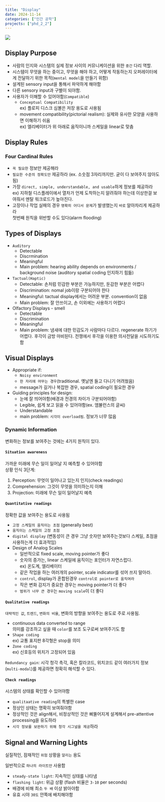 ```yaml
---
title: "Display"
date: 2024-11-14
categories: ["인간 공학"]
projects: ["phd_2_2"]
---
```


![](/img/human-thumb.jpg){.post-thumbnail}


## Display Purpose

- 사람의 인지와 시스템의 실제 정보 사이의 커뮤니케이션을 위한 `중간` 다리 역할.
- 시스템이 무엇을 하는 중이고, 무엇을 해야 하고, 어떻게 작동하는지 오퍼레이터에게 전달하기 위한 목적(`mental model`을 만들기 위함)
- 설계된 sensory input을 통해서 파악하게 해야함
- 다른 sensory input과 구별이 되야함.
- 사용자가 이해할 수 있어야함(`Compatible`)  
  - `Conceptual Compatibility`  
  ex) 플로피 디스크 심볼은 저장 용도로 사용됨
  - movement compatibility(pictorial realism): 실제와 유사한 모양을 사용하면 이해하기 쉬움  
  ex) 엘리베이터가 위 아래로 움직이니까 스케일을 linear로 맞춤

## Display Rules

### Four Cardinal Rules

- `꼭 필요한` 정보만 제공해라
- `필요한 수준의 정확도만` 제공하라 (ex. 소숫점 3자리까지만. 굳이 다 보여주지 않아도 됨)
- 가장 `direct, simple, understandable, and usable`하게 정보를 제공하라  
  ex) 지하철 디스플레이에서 열차가 언제 도착하는지 알려줘야 하는데 이상한걸 보여줘서 멘탈 워크로드가 높아진다.
- 고장이나 작업 실패의 경우 `명확히 어디서 문제`가 발생했는지 `바로` 알아차리게 제공하라  
  첫번째 원칙을 위반할 수도 있다(alarm flooding)

## Types of Displays

- `Auditory`
  - Detectable
  - Discrmination
  - Meaningful
  - Main problem: hearing ability depends on environments / background noise (auditory spatial coding 인지하기 힘듦)
- `Tactual(Haptic)`
  - Detectable: 손처럼 민감한 부분은 가능하지만, 둔감한 부분은 어렵다
  - Discrimination: nomal job이랑 구분되어야 한다
  - Meaningful: tactual display에서는 어려운 부분. convention이 없음
  - Main problem: 잘 안쓰이고, 손 이외에는 사용하기 어렵다
- Olfactory Displays - smell
  - Detectable
  - Discrimination
  - Meaningful
  - Main problem: 냄새에 대한 민감도가 사람마다 다르다. regenerate 하기가 어렵다. 후각이 금방 마비된다. 전쟁에서 후각을 이용한 의사전달을 시도하기도 함

## Visual Displays

- Appropriate if:
  - `Noisy environment`
  - `한 자리에 머무는 경우`(traditional. 옛날엔 들고 다니기 어려웠음)
  - message가 길거나 복잡한 경우, spatial coding이 필요한 경우
- Guiding principles for design:
  - 눈에 잘 띄어야함(배경과 전경의 차이가 구분되어야함)
  - Legible, 쉽게 보고 읽을 수 있어야함(ex. 엠뷸런스의 글씨)
  - Understandable
  - main problem: `시각이 overload됨`. 정보가 너무 많음

### Dynamic Information

변화하는 정보를 보여주는 것에는 4가지 원칙이 있다.

#### `Situation awareness`
가까운 미래에 무슨 일이 일어날 지 예측할 수 있어야함  
상황 인식 3단계:

1. Perception: 무엇이 일어나고 있는지 인지(check readings)
2. Comprehension: 그것이 무엇을 의미하는지 이해
3. Projection: 미래에 무슨 일이 일어날지 예측

#### `Quantitative readings`

정확한 값을 보여주는 용도로 사용됨

- `고정 스케일의 움직이는 초점` (generally best)
- `움직이는 스케일의 고정 초점`
- `digital display` (변동성이 큰 경우 그냥 숫자만 보여주는것보다 스케일, 초점을 사용하는게 더 효과적임)
- Design of Analog Scales
  - 일반적으로 fixed scale, moving pointer가 좋다
  - 숫자의 증가는, linear 스케일에 움직이는 포인터가 자연스럽다.  
    ex) 온도계, 엘리베이터
  - 같은 작업을 하는 여러개의 pointer, scale indicator를 섞어 쓰지 말아라.
  - `control`, display가 혼합된경우 `control로 pointer로 움직여라`
  - 작은 변화 감지가 중요한 경우는 moving pointer가 더 좋다
  - `범위가 너무 큰 경우`는 `moving scale`이 더 좋다

#### `Qualitative readings`

`대략적인 값`, `트렌드`, `변화의 비율`, 변화의 방향을 보여주는 용도로 주로 사용됨.

- continuous data converted to range  
  의미를 강조하고 싶을 때 `color`를 보조 도구로써 보여주기도 함
- `Shape coding`  
  ex) 교통 표지판 8각형은 stop을 의미
- `Zone coding`  
  ex) 신호등의 위치가 고정되어 있음

`Redundancy gain`: 시각 청각 촉각, 혹은 칼라코드, 위치코드 같이 여러가지 정보(`multi-modal`)를 제공하면 정확히 해석할 수 있다.

#### `Check readings`

시스템의 상태를 확인할 수 있어야함

- `qualitaative reading`의 특별한 case
- 정상인 상태는 명확히 보여줘야함
- 정상적인 것은 align해서, 비정상적인 것은 삐뚤어지게 설계해서 pre-attentive processing을 유도하라
- `시각 정보를 보완하기 위해 청각 시그널을 제공`하라

## Signal and Warning Lights

실질적인, 잠재적인 `위험` 상황을 `알리는` 용도

일반적으로 `하나의 라이트만` 사용함

- `steady-state light`: 지속적인 싱태를 나타냄
- `flashing light`: 위급 상황 (flash 비율은 `3-10` per seconds)
- 배경에 비해 최소 `두 배` 이상 밝아야함
- 유효 시야 `30도` 안쪽에 배치해야함

